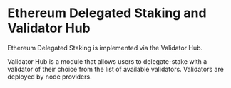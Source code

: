 # Ethereum Delegated Staking and Validator Hub
Ethereum Delegated Staking is implemented via the Validator Hub.

Validator Hub is a module that allows users to delegate-stake with a validator of their choice from the list of available validators. Validators are deployed by node providers.

